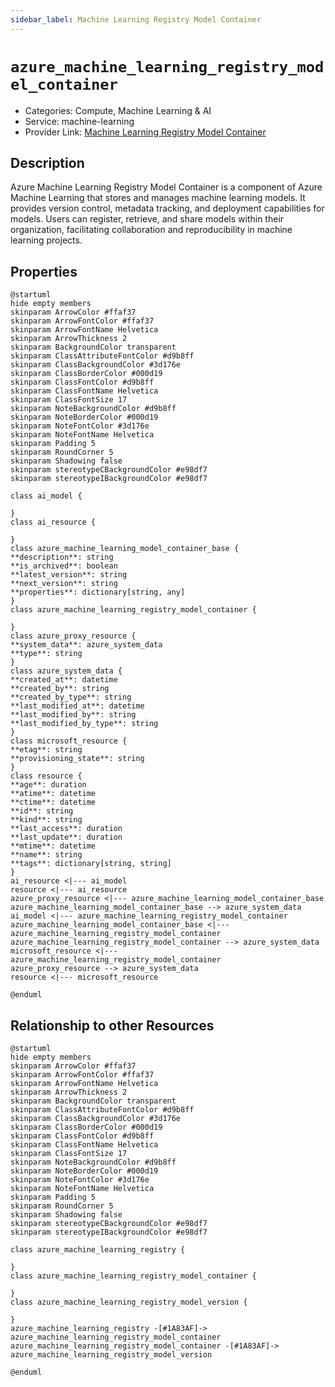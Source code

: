```yaml
---
sidebar_label: Machine Learning Registry Model Container
---
```


# `azure_machine_learning_registry_model_container`

- Categories: Compute, Machine Learning & AI
- Service: machine-learning
- Provider Link: [Machine Learning Registry Model Container](https://learn.microsoft.com/en-us/azure/machine-learning/concept-model-management-and-deployment)

## Description

Azure Machine Learning Registry Model Container is a component of Azure Machine Learning that stores and manages machine learning models. It provides version control, metadata tracking, and deployment capabilities for models. Users can register, retrieve, and share models within their organization, facilitating collaboration and reproducibility in machine learning projects.

## Properties

<ZoomPanPinch>

```kroki imgType="plantuml" imgAlt="Diagram of Machine Learning Registry Model Container data model"
@startuml
hide empty members
skinparam ArrowColor #ffaf37
skinparam ArrowFontColor #ffaf37
skinparam ArrowFontName Helvetica
skinparam ArrowThickness 2
skinparam BackgroundColor transparent
skinparam ClassAttributeFontColor #d9b8ff
skinparam ClassBackgroundColor #3d176e
skinparam ClassBorderColor #000d19
skinparam ClassFontColor #d9b8ff
skinparam ClassFontName Helvetica
skinparam ClassFontSize 17
skinparam NoteBackgroundColor #d9b8ff
skinparam NoteBorderColor #000d19
skinparam NoteFontColor #3d176e
skinparam NoteFontName Helvetica
skinparam Padding 5
skinparam RoundCorner 5
skinparam Shadowing false
skinparam stereotypeCBackgroundColor #e98df7
skinparam stereotypeIBackgroundColor #e98df7

class ai_model {

}
class ai_resource {

}
class azure_machine_learning_model_container_base {
**description**: string
**is_archived**: boolean
**latest_version**: string
**next_version**: string
**properties**: dictionary[string, any]
}
class azure_machine_learning_registry_model_container {

}
class azure_proxy_resource {
**system_data**: azure_system_data
**type**: string
}
class azure_system_data {
**created_at**: datetime
**created_by**: string
**created_by_type**: string
**last_modified_at**: datetime
**last_modified_by**: string
**last_modified_by_type**: string
}
class microsoft_resource {
**etag**: string
**provisioning_state**: string
}
class resource {
**age**: duration
**atime**: datetime
**ctime**: datetime
**id**: string
**kind**: string
**last_access**: duration
**last_update**: duration
**mtime**: datetime
**name**: string
**tags**: dictionary[string, string]
}
ai_resource <|--- ai_model
resource <|--- ai_resource
azure_proxy_resource <|--- azure_machine_learning_model_container_base
azure_machine_learning_model_container_base --> azure_system_data
ai_model <|--- azure_machine_learning_registry_model_container
azure_machine_learning_model_container_base <|--- azure_machine_learning_registry_model_container
azure_machine_learning_registry_model_container --> azure_system_data
microsoft_resource <|--- azure_machine_learning_registry_model_container
azure_proxy_resource --> azure_system_data
resource <|--- microsoft_resource

@enduml
```

</ZoomPanPinch>

## Relationship to other Resources

<ZoomPanPinch>

```kroki imgType="plantuml" imgAlt="Diagram of Machine Learning Registry Model Container resource relationships"
@startuml
hide empty members
skinparam ArrowColor #ffaf37
skinparam ArrowFontColor #ffaf37
skinparam ArrowFontName Helvetica
skinparam ArrowThickness 2
skinparam BackgroundColor transparent
skinparam ClassAttributeFontColor #d9b8ff
skinparam ClassBackgroundColor #3d176e
skinparam ClassBorderColor #000d19
skinparam ClassFontColor #d9b8ff
skinparam ClassFontName Helvetica
skinparam ClassFontSize 17
skinparam NoteBackgroundColor #d9b8ff
skinparam NoteBorderColor #000d19
skinparam NoteFontColor #3d176e
skinparam NoteFontName Helvetica
skinparam Padding 5
skinparam RoundCorner 5
skinparam Shadowing false
skinparam stereotypeCBackgroundColor #e98df7
skinparam stereotypeIBackgroundColor #e98df7

class azure_machine_learning_registry {

}
class azure_machine_learning_registry_model_container {

}
class azure_machine_learning_registry_model_version {

}
azure_machine_learning_registry -[#1A83AF]-> azure_machine_learning_registry_model_container
azure_machine_learning_registry_model_container -[#1A83AF]-> azure_machine_learning_registry_model_version

@enduml
```

</ZoomPanPinch>
